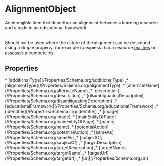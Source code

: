# AlignmentObject

An intangible item that describes an alignment between a learning resource and a node in an educational framework.<br/><br/>

Should not be used where the nature of the alignment can be described using a simple property, for example to express that a resource <a class="localLink" href="/teaches">teaches</a> or <a class="localLink" href="/assesses">assesses</a> a competency.

## Properties

<Grid>
* [additionalType](/Properties/Schema.org/additionalType)
,* [alignmentType](/Properties/Schema.org/alignmentType)
,* [alternateName](/Properties/Schema.org/alternateName)
,* [description](/Properties/Schema.org/description)
,* [disambiguatingDescription](/Properties/Schema.org/disambiguatingDescription)
,* [educationalFramework](/Properties/Schema.org/educationalFramework)
,* [identifier](/Properties/Schema.org/identifier)
,* [image](/Properties/Schema.org/image)
,* [mainEntityOfPage](/Properties/Schema.org/mainEntityOfPage)
,* [name](/Properties/Schema.org/name)
,* [potentialAction](/Properties/Schema.org/potentialAction)
,* [sameAs](/Properties/Schema.org/sameAs)
,* [subjectOf](/Properties/Schema.org/subjectOf)
,* [targetDescription](/Properties/Schema.org/targetDescription)
,* [targetName](/Properties/Schema.org/targetName)
,* [targetUrl](/Properties/Schema.org/targetUrl)
,* [url](/Properties/Schema.org/url)

</Grid>

